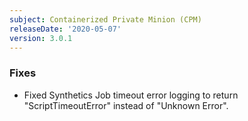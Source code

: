 ```yaml
---
subject: Containerized Private Minion (CPM)
releaseDate: '2020-05-07'
version: 3.0.1
---
```


### Fixes

* Fixed Synthetics Job timeout error logging to return "ScriptTimeoutError" instead of "Unknown Error".
